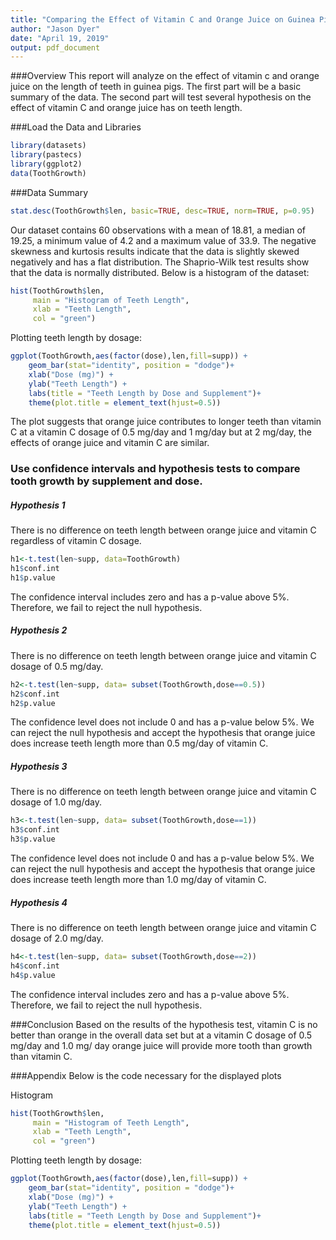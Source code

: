 ---
title: "Comparing the Effect of Vitamin C and Orange Juice on Guinea Pig Tooth Length"
author: "Jason Dyer"
date: "April 19, 2019"
output: pdf_document
---

###Overview
This report will analyze on the effect of vitamin c and orange juice on the length of teeth in guinea pigs.  The first part will be a basic summary of the data.  The second part will test several hypothesis on the effect of vitamin C and orange juice has on teeth length.

###Load the Data and Libraries
```{r echo=TRUE, warning=FALSE, results="hide", message=FALSE}
library(datasets)
library(pastecs)
library(ggplot2)
data(ToothGrowth)
```

###Data Summary
```{r}
stat.desc(ToothGrowth$len, basic=TRUE, desc=TRUE, norm=TRUE, p=0.95)
```

Our dataset contains 60 observations with a mean of 18.81, a median of 19.25, a minimum value of 4.2 and a maximum value of 33.9.  The negative skewness and kurtosis results indicate that the data is slightly skewed negatively and has a flat distribution.  The Shaprio-Wilk test results show that the data is normally distributed.  Below is a histogram of the dataset:

```{r echo = FALSE}
hist(ToothGrowth$len,
     main = "Histogram of Teeth Length",
     xlab = "Teeth Length",
     col = "green")
```

Plotting teeth length by dosage:
```{r echo = FALSE}
ggplot(ToothGrowth,aes(factor(dose),len,fill=supp)) +
    geom_bar(stat="identity", position = "dodge")+
    xlab("Dose (mg)") +
    ylab("Teeth Length") +
    labs(title = "Teeth Length by Dose and Supplement")+
    theme(plot.title = element_text(hjust=0.5))
```

The plot suggests that orange juice contributes to longer teeth than vitamin C at a vitamin C dosage of 0.5 mg/day and 1 mg/day but at 2 mg/day, the effects of orange juice and vitamin C are similar.

### Use confidence intervals and hypothesis tests to compare tooth growth by supplement and dose.
##### Hypothesis 1
There is no difference on teeth length between orange juice and vitamin C regardless of vitamin C dosage.
```{r}
h1<-t.test(len~supp, data=ToothGrowth)
h1$conf.int
h1$p.value
```
The confidence interval includes zero and has a p-value above 5%.  Therefore, we fail to reject the null hypothesis.

##### Hypothesis 2
There is no difference on teeth length between orange juice and vitamin C dosage of 0.5 mg/day.
```{r}
h2<-t.test(len~supp, data= subset(ToothGrowth,dose==0.5))
h2$conf.int
h2$p.value
```
The confidence level does not include 0 and has a p-value below 5%.  We can reject the null hypothesis and accept the hypothesis that orange juice does increase teeth length more than 0.5 mg/day of vitamin C.

##### Hypothesis 3
There is no difference on teeth length between orange juice and vitamin C dosage of 1.0 mg/day.
```{r}
h3<-t.test(len~supp, data= subset(ToothGrowth,dose==1))
h3$conf.int
h3$p.value
```
The confidence level does not include 0 and has a p-value below 5%.  We can reject the null hypothesis and accept the hypothesis that orange juice does increase teeth length more than 1.0 mg/day of vitamin C.

##### Hypothesis 4
There is no difference on teeth length between orange juice and vitamin C dosage of 2.0 mg/day.
```{r}
h4<-t.test(len~supp, data= subset(ToothGrowth,dose==2))
h4$conf.int
h4$p.value
```
The confidence interval includes zero and has a p-value above 5%.  Therefore, we fail to reject the null hypothesis.

###Conclusion
Based on the results of the hypothesis test, vitamin C is no better than orange in the overall data set but at a vitamin C dosage of 0.5 mg/day and 1.0 mg/ day orange juice will provide more tooth than growth than vitamin C.

###Appendix
Below is the code necessary for the displayed plots

Histogram
```{r results= FALSE}
hist(ToothGrowth$len,
     main = "Histogram of Teeth Length",
     xlab = "Teeth Length",
     col = "green")
```

Plotting teeth length by dosage:
```{r results= FALSE}
ggplot(ToothGrowth,aes(factor(dose),len,fill=supp)) +
    geom_bar(stat="identity", position = "dodge")+
    xlab("Dose (mg)") +
    ylab("Teeth Length") +
    labs(title = "Teeth Length by Dose and Supplement")+
    theme(plot.title = element_text(hjust=0.5))
```
